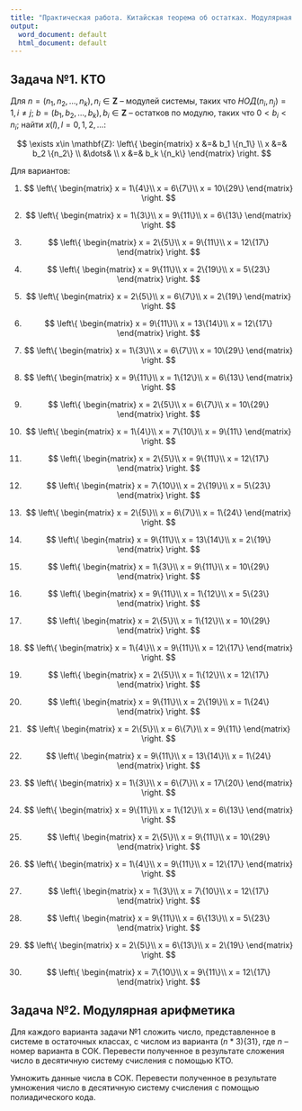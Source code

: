 ---
title: "Практическая работа. Китайская теорема об остатках. Модулярная арифметика"
output:
  word_document: default
  html_document: default
---

## Задача №1. КТО

Для $n = (n_1, n_2, \dots, n_k), n_i \in \mathbf{Z}$ -- модулей системы, таких что $НОД(n_i, n_j) = 1, i\ne j$; $b = (b_1, b_2, \dots, b_k), b_i \in \mathbf{Z}$ -- остатков по модулю, таких что $0 < b_i < n_i$; найти $x(l), l=0,1,2,\dots$:

$$
\exists x\in \mathbf{Z}: 
\left\{  
\begin{matrix}
  x &=& b_1 \{n_1\} \\
  x &=& b_2 \{n_2\}  \\
  &\dots& \\
  x &=& b_k \{n_k\}
\end{matrix}
\right.
$$

Для вариантов:


1.
$$
\left\{
\begin{matrix} 
x =    1\{4\}\\
x =    6\{7\}\\
x =   10\{29\}
\end{matrix}
\right.
$$


2.
$$
\left\{
\begin{matrix} 
x =    1\{3\}\\
x =    9\{11\}\\
x =    6\{13\}
\end{matrix}
\right.
$$

3.
$$
\left\{
\begin{matrix} 
x =    2\{5\}\\
x =    9\{11\}\\
x =   12\{17\}
\end{matrix}
\right.
$$

4.
$$
\left\{
\begin{matrix} 
x =    9\{11\}\\
x =    2\{19\}\\
x =    5\{23\}
\end{matrix}
\right.
$$

5.
$$
\left\{
\begin{matrix} 
x =    2\{5\}\\
x =    6\{7\}\\
x =    2\{19\}
\end{matrix}
\right.
$$

6.
$$
\left\{
\begin{matrix} 
x =    9\{11\}\\
x =   13\{14\}\\
x =   12\{17\}
\end{matrix}
\right.
$$

7.
$$
\left\{
\begin{matrix} 
x =    1\{3\}\\
x =    6\{7\}\\
x =   10\{29\}
\end{matrix}
\right.
$$

8.
$$
\left\{
\begin{matrix} 
x =    9\{11\}\\
x =    1\{12\}\\
x =    6\{13\}
\end{matrix}
\right.
$$

9.
$$
\left\{
\begin{matrix} 
x =    2\{5\}\\
x =    6\{7\}\\
x =   10\{29\}
\end{matrix}
\right.
$$

10.
$$
\left\{
\begin{matrix} 
x =    1\{4\}\\
x =    7\{10\}\\
x =    9\{11\}
\end{matrix}
\right.
$$

11.
$$
\left\{
\begin{matrix} 
x =    2\{5\}\\
x =    9\{11\}\\
x =   12\{17\}
\end{matrix}
\right.
$$

12.
$$
\left\{
\begin{matrix} 
x =    7\{10\}\\
x =    2\{19\}\\
x =    5\{23\}
\end{matrix}
\right.
$$

13.
$$
\left\{
\begin{matrix} 
x =    2\{5\}\\
x =    6\{7\}\\
x =    1\{24\}
\end{matrix}
\right.
$$

14.
$$
\left\{
\begin{matrix} 
x =    9\{11\}\\
x =   13\{14\}\\
x =    2\{19\}
\end{matrix}
\right.
$$

15.
$$
\left\{
\begin{matrix} 
x =    1\{3\}\\
x =    9\{11\}\\
x =   10\{29\}
\end{matrix}
\right.
$$

16.
$$
\left\{
\begin{matrix} 
x =    9\{11\}\\
x =    1\{12\}\\
x =    5\{23\}
\end{matrix}
\right.
$$

17.
$$
\left\{
\begin{matrix} 
x =    2\{5\}\\
x =    1\{12\}\\
x =   10\{29\}
\end{matrix}
\right.
$$

18.
$$
\left\{
\begin{matrix} 
x =    1\{4\}\\
x =    9\{11\}\\
x =   12\{17\}
\end{matrix}
\right.
$$

19.
$$
\left\{
\begin{matrix} 
x =    2\{5\}\\
x =    1\{12\}\\
x =   12\{17\}
\end{matrix}
\right.
$$

20.
$$
\left\{
\begin{matrix} 
x =    9\{11\}\\
x =    2\{19\}\\
x =    1\{24\}
\end{matrix}
\right.
$$

21.
$$
\left\{
\begin{matrix} 
x =    2\{5\}\\
x =    6\{7\}\\
x =    9\{11\}
\end{matrix}
\right.
$$

22.
$$
\left\{
\begin{matrix} 
x =    9\{11\}\\
x =   13\{14\}\\
x =    1\{24\}
\end{matrix}
\right.
$$

23.
$$
\left\{
\begin{matrix} 
x =    1\{3\}\\
x =    6\{7\}\\
x =   17\{20\}
\end{matrix}
\right.
$$

24.
$$
\left\{
\begin{matrix} 
x =    9\{11\}\\
x =    1\{12\}\\
x =    6\{13\}
\end{matrix}
\right.
$$

25.
$$
\left\{
\begin{matrix} 
x =    2\{5\}\\
x =    9\{11\}\\
x =   10\{29\}
\end{matrix}
\right.
$$

26.
$$
\left\{
\begin{matrix} 
x =    1\{4\}\\
x =    9\{11\}\\
x =   12\{17\}
\end{matrix}
\right.
$$

27.
$$
\left\{
\begin{matrix} 
x =    1\{3\}\\
x =    7\{10\}\\
x =   12\{17\}
\end{matrix}
\right.
$$

28.
$$
\left\{
\begin{matrix} 
x =    9\{11\}\\
x =    6\{13\}\\
x =    5\{23\}
\end{matrix}
\right.
$$

29.
$$
\left\{
\begin{matrix} 
x =    2\{5\}\\
x =    6\{13\}\\
x =    2\{19\}
\end{matrix}
\right.
$$

30.
$$
\left\{
\begin{matrix} 
x =    7\{10\}\\
x =    9\{11\}\\
x =   12\{17\}
\end{matrix}
\right.
$$


## Задача №2. Модулярная арифметика

Для каждого варианта задачи №1 сложить число, представленное в системе в остаточных классах, с числом из варианта $(n * 3) \{31\}$, где $n$ -- номер варианта в СОК. Перевести полученное в результате сложения число в десятичную систему счисления с помощью КТО.

Умножить данные числа в СОК. Перевести полученное в результате умножения число в десятичную систему счисления с помощью полиадического кода.
